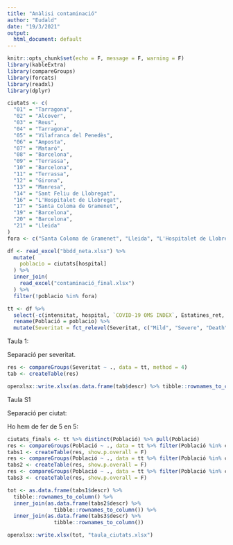 ```yaml
---
title: "Anàlisi contaminació"
author: "Eudald"
date: "19/3/2021"
output:
  html_document: default
---
```


```r
knitr::opts_chunk$set(echo = F, message = F, warning = F)
library(kableExtra)
library(compareGroups)
library(forcats)
library(readxl)
library(dplyr)
```

```r
ciutats <- c(
  "01" = "Tarragona",
  "02" = "Alcover",
  "03" = "Reus",
  "04" = "Tarragona",
  "05" = "Vilafranca del Penedès",
  "06" = "Amposta",
  "07" = "Mataró",
  "08" = "Barcelona",
  "09" = "Terrassa",
  "10" = "Barcelona",
  "11" = "Terrassa",
  "12" = "Girona",
  "13" = "Manresa",
  "14" = "Sant Feliu de Llobregat",
  "16" = "L'Hospitalet de Llobregat",
  "17" = "Santa Coloma de Gramenet",
  "19" = "Barcelona",
  "20" = "Barcelona",
  "21" = "Lleida"
)
fora <- c("Santa Coloma de Gramenet", "Lleida", "L'Hospitalet de Llobregat")
```

```r
df <- read_excel("bbdd_neta.xlsx") %>%
  mutate(
    poblacio = ciutats[hospital]
  ) %>%
  inner_join(
    read_excel("contaminació_final.xlsx")
  ) %>%
  filter(!poblacio %in% fora)
```

```r
tt <- df %>%
  select(-c(intensitat, hospital, `COVID-19 OMS INDEX`, Estatines_ret, Mort)) %>%
  rename(Població = poblacio) %>%
  mutate(Severitat = fct_relevel(Severitat, c("Mild", "Severe", "Death")))
```

Taula 1:

Separació per severitat.

```r
res <- compareGroups(Severitat ~ ., data = tt, method = 4)
tab <- createTable(res)
```

```r
openxlsx::write.xlsx(as.data.frame(tab$descr) %>% tibble::rownames_to_column(), "taula1.xlsx")
```


Taula S1

Separació per ciutat:

Ho hem de fer de 5 en 5:

```r
ciutats_finals <- tt %>% distinct(Població) %>% pull(Població)
res <- compareGroups(Població ~ ., data = tt %>% filter(Població %in% ciutats_finals[1:5]), method = 4)
tabs1 <- createTable(res, show.p.overall = F)
res <- compareGroups(Població ~ ., data = tt %>% filter(Població %in% ciutats_finals[6:10]), method = 4)
tabs2 <- createTable(res, show.p.overall = F)
res <- compareGroups(Població ~ ., data = tt %>% filter(Població %in% ciutats_finals[11:14]), method = 4)
tabs3 <- createTable(res, show.p.overall = F)
```

```r
tot <- as.data.frame(tabs1$descr) %>%
  tibble::rownames_to_column() %>%
  inner_join(as.data.frame(tabs2$descr) %>%
               tibble::rownames_to_column()) %>%
  inner_join(as.data.frame(tabs3$descr) %>%
               tibble::rownames_to_column())

openxlsx::write.xlsx(tot, "taula_ciutats.xlsx")
```


